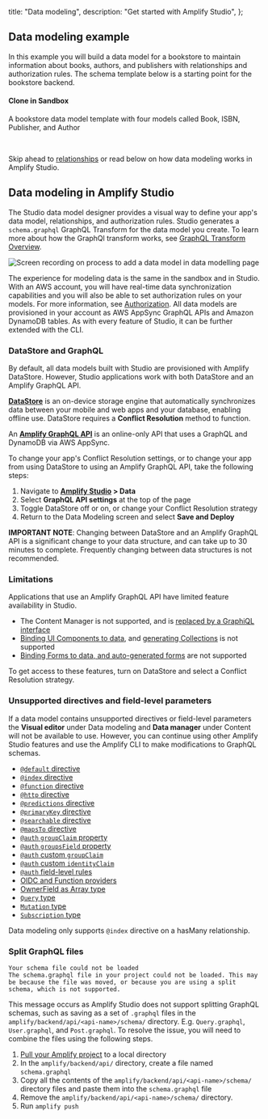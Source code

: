   title: "Data modeling",
  description: "Get started with Amplify Studio",
};

## Data modeling example

In this example you will build a data model for a bookstore to maintain information about books, authors, and publishers with relationships and authorization rules. The schema template below is a starting point for the bookstore backend.

<Grid grid-gap="2" columns={1} className="margin-top-lg margin-bottom-lg">
  <Card
    external
    href="https://sandbox.amplifyapp.com/schema-design/8771638b-a00a-4a1d-af23-26913967cc5f/clone"
    containertag="amplify-external-link"
  >
    <CardGraphic alt="Amplify Studio logo" src="/images/console/adminui.svg" />
    <CardDetail>
      <h4>Clone in Sandbox</h4>
      <p>
        A bookstore data model template with four models called Book, ISBN,
        Publisher, and Author
      </p>
    </CardDetail>
  </Card>
</Grid>
<br />

Skip ahead to [relationships](/console/data/relationships) or read below on how data modeling works in Amplify Studio.

## Data modeling in Amplify Studio

The Studio data model designer provides a visual way to define your app's data model, relationships, and authorization rules. Studio generates a `schema.graphql` GraphQL Transform for the data model you create. To learn more about how the GraphQl transform works, see [GraphQL Transform Overview](/cli/graphql-transformer/overview).

![Screen recording on process to add a data model in data modelling page](/images/console/datamodel.gif)

The experience for modeling data is the same in the sandbox and in Studio. With an AWS account, you will have real-time data synchronization capabilities and you will also be able to set authorization rules on your models. For more information, see [Authorization](/console/authz/authorization). All data models are provisioned in your account as AWS AppSync GraphQL APIs and Amazon DynamoDB tables. As with every feature of Studio, it can be further extended with the CLI.

### DataStore and GraphQL
By default, all data models built with Studio are provisioned with Amplify DataStore. However, Studio applications work with both DataStore and an Amplify GraphQL API. 

**[DataStore](/lib/datastore/getting-started)** is an on-device storage engine that automatically synchronizes data between your mobile and web apps and your database, enabling offline use. DataStore requires a **Conflict Resolution** method to function. 

An **[Amplify GraphQL API](../../cli/graphql/overview/)** is an online-only API that uses a GraphQL and DynamoDB via AWS AppSync. 

To change your app's Conflict Resolution settings, or to change your app from using DataStore to using an Amplify GraphQL API, take the following steps:
1. Navigate to **[Amplify Studio](/console/adminui/start/#log-into-the-amplify-console) > Data**
2. Select **GraphQL API settings** at the top of the page
3. Toggle DataStore off or on, or change your Conflict Resolution strategy
4. Return to the Data Modeling screen and select **Save and Deploy**

<Callout warning>

**IMPORTANT NOTE**: Changing between DataStore and an Amplify GraphQL API is a significant change to your data structure, and can take up to 30 minutes to complete. Frequently changing between data structures is not recommended.

</Callout>

### Limitations
Applications that use an Amplify GraphQL API have limited feature availability in Studio. 
- The Content Manager is not supported, and is [replaced by a GraphiQL interface](content-management/#limitations)
- [Binding UI Components to data](../uibuilder/databinding/), and [generating Collections](../uibuilder/collections/) is not supported
- [Binding Forms to data, and auto-generated forms](../formbuilder/overview/) are not supported

To get access to these features, turn on DataStore and select a Conflict Resolution strategy.

### Unsupported directives and field-level parameters

If a data model contains unsupported directives or field-level parameters the **Visual editor** under Data modeling and **Data manager** under Content will not be available to use. However, you can continue using other Amplify Studio features and use the Amplify CLI to make modifications to GraphQL schemas.

- [`@default` directive](/cli/graphql/data-modeling/#assign-default-values-for-fields)
- [`@index` directive](/cli/graphql/data-modeling/#configure-a-secondary-index)
- [`@function` directive](/cli/graphql/custom-business-logic/#lambda-function-resolver)
- [`@http` directive](/cli/graphql/custom-business-logic/#http-resolver)
- [`@predictions` directive](/cli/graphql/connect-to-machine-learning-services/)
- [`@primaryKey` directive](/cli/graphql/data-modeling/#configure-a-primary-key)
- [`@searchable` directive](/cli/graphql/search-and-result-aggregations/)
- [`@mapsTo` directive](/cli/graphql/schema-evolution/)
- [`@auth` `groupClaim` property](/cli/graphql/authorization-rules/#user-group-based-data-access)
- [`@auth` `groupsField` property](/cli/graphql/authorization-rules/#field-level-authorization-rules)
- [`@auth` custom `groupClaim`](/cli/graphql/authorization-rules/#configure-custom-identity-and-group-claims)
- [`@auth` custom `identityClaim`](/cli/graphql/authorization-rules/#configure-custom-identity-and-group-claims)
- [`@auth` field-level rules](/cli/graphql/authorization-rules/#field-level-authorization-rules)
- [OIDC and Function providers](/cli/graphql/authorization-rules/#using-oidc-authorization-provider)
- [OwnerField as Array type](/cli/graphql/authorization-rules/#multi-user-data-access) 
- [`Query` type](/cli/graphql/custom-business-logic/#create-a-custom-query-or-mutation)
- [`Mutation` type](/cli/graphql/custom-business-logic/#create-a-custom-query-or-mutation)
- [`Subscription` type](/cli/graphql/custom-business-logic/#create-a-custom-query-or-mutation)

<Callout>

Data modeling only supports `@index` directive on a hasMany relationship. 

</Callout>

### Split GraphQL files

```console
Your schema file could not be loaded
The schema.graphql file in your project could not be loaded. This may be because the file was moved, or because you are using a split schema, which is not supported.
```

This message occurs as Amplify Studio does not support splitting GraphQL schemas, such as saving as a set of `.graphql` files in the `amplify/backend/api/<api-name>/schema/` directory. E.g. `Query.graphql`, `User.graphql`, and `Post.graphql`. 
To resolve the issue, you will need to combine the files using the following steps.

1. [Pull your Amplify project](/console/adminui/extend-cli/#to-configure-the-amplify-cli-for-use-without-an-aws-account) to a local directory
2. In the `amplify/backend/api/` directory, create a file named `schema.graphql`
3. Copy all the contents of the `amplify/backend/api/<api-name>/schema/` directory files and paste them into the `schema.graphql` file
4. Remove the `amplify/backend/api/<api-name>/schema/` directory.
5. Run `amplify push`
